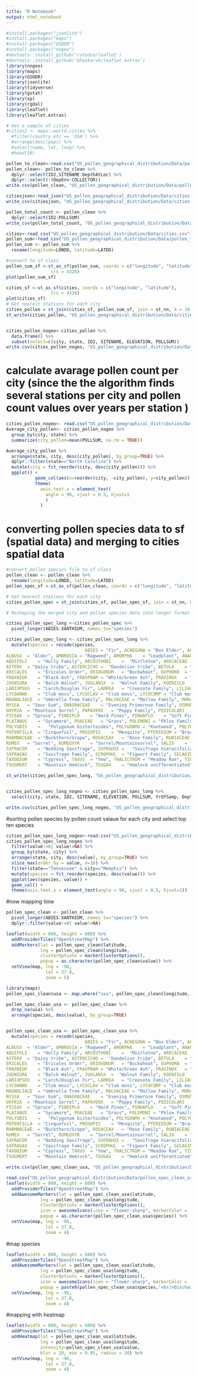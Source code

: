 ```yaml
---
title: "R Notebook"
output: html_notebook
---
```

```r
#install.packages("jsonlite")
#install.packages("maps")
#install.packages("GSODR")
#install.packages("nngeo")
#devtools::install_github('rstudio/leaflet')
#devtools::install_github('bhaskarvk/leaflet.extras')
library(nngeo)
library(maps)
library(GSODR)
library(jsonlite)
library(tidyverse)
library(gstat)
library(sp)
library(rgdal)
library(leaflet)
library(leaflet.extras)
```

```r
# Get a sample of cities
#cities2 <- maps::world.cities %>% 
  #filter(country.etc == 'USA') %>% 
  #arrange(desc(pop)) %>%
  #select(name, lat, long) %>% 
  #head(10)

pollen_to_clean<-read.csv("US_pollen_geographical_distribution/Data/pollen_data.csv")
pollen_clean<- pollen_to_clean %>% 
  dplyr::select(ID2,SITENAME:DepthAtLoc) %>% 
  dplyr::select(!(DepEnv:COLLECTOR))
write.csv(pollen_clean, "US_pollen_geographical_distribution/Data/pollen_clean.csv")

citiesjson<-read_json("US_pollen_geographical_distribution/Data/cities.json", simplifyVector = TRUE)
write_csv(citiesjson, "US_pollen_geographical_distribution/Data/cities.csv")

pollen_total_count <- pollen_clean %>% 
  dplyr::select(ID2:POLLSUM)
write_csv(pollen_total_count, "US_pollen_geographical_distribution/Data/pollen_total_count.csv")   

```

```r

cities<-read_csv("US_pollen_geographical_distribution/Data/cities.csv")
pollen_sum<-read_csv("US_pollen_geographical_distribution/Data/pollen_total_count.csv")
pollen_sum <- pollen_sum %>% 
  rename(longitude=LONDD, latitude=LATDD)

#convert to sf class 
pollen_sum_sf <-st_as_sf(pollen_sum, coords = c("longitude", "latitude"), 
                 crs = 4326)
plot(pollen_sum_sf)

cities_sf <-st_as_sf(cities, coords = c("longitude", "latitude"), 
                 crs = 4326)
plot(cities_sf)
# Get nearest stations for each city
cities_pollen = st_join(cities_sf, pollen_sum_sf, join = st_nn, k = 10, maxdist = 100000)
st_write(cities_pollen, "US_pollen_geographical_distribution/Data/cities_pollen.geojson", append = FALSE)


cities_pollen_nogeo<-cities_pollen %>% 
  data.frame() %>% 
  subset(select=c(city, state, ID2, SITENAME, ELEVATION, POLLSUM))
write.csv(cities_pollen_nogeo, "US_pollen_geographical_distribution/Data/cities_pollen_nogeo.csv")

```

# calculate avarage pollen count per city (since the the algorithm finds several stations per city and pollen count values over years per station )
```r
cities_pollen_nogeo<- read.csv("US_pollen_geographical_distribution/Data/cities_pollen_nogeo.csv")
Average_city_pollen<- cities_pollen_nogeo %>% 
  group_by(city, state) %>% 
  summarize(city_pollen=mean(POLLSUM, na.rm = TRUE))

Average_city_pollen %>%
  arrange(state, city, desc(city_pollen), by_group=TRUE) %>%
  dplyr::filter(state=="North Carolina") %>%
  mutate(city = fct_reorder(city, desc(city_pollen))) %>% 
  ggplot() +
           geom_col(aes(x=reorder(city, -city_pollen), y=city_pollen)) +
           theme(
             axis.text.x = element_text(
               angle = 90, vjust = 0.5, hjust=1
               )
             )
```


# converting pollen species data to sf (spatial data) and merging to cities spatial data
```r
#convert pollen species file to sf class 
pollen_clean <- pollen_clean %>% 
  rename(longitude=LONDD, latitude=LATDD)
pollen_spec_sf <-st_as_sf(pollen_clean, coords = c("longitude", "latitude"), crs = 4326)

# Get nearest stations for each city
cities_pollen_spec = st_join(cities_sf, pollen_spec_sf, join = st_nn, k = 100, maxdist = 100000)

# Reshaping the merged city and pollen species data into longer format

cities_pollen_spec_long <-cities_pollen_spec %>%
  pivot_longer(ABIES:XANTHIUM, names_to="species")

cities_pollen_spec_long <- cities_pollen_spec_long %>%
  mutate(species = recode(species,
                              ABIES	= "Fir", ACNEGUNA = "Box Elder", ACPENSYL = "Striped Maple", ACRUBRUM =	"Red Maple", ACSACNUM = "Silver Maple", ACSACRUM	= "Sugar Maple", ACERX	= "Maple", ALCRISPA	= "Mountain Alder", ALRUBRA	=	"Red Alder", ALRUGOSA	= "Speckled Alder", 
ALNUSX	= "Alder", AMBROSIA	= "Ragweed", AMORPHA	= "Leadplant", ANACARDI	= "Sumac Family", APIACEAE	= "Celery Family", 
AQUIFOLI	= "Holly Family", ARCEUTHOBI	=  "Mistletoe", ARECACEAE	= "Palm Family", ARMERIA	= "Thrift", ARTEMISIA	= "Sagebrush/Wormwood", 
ASTERX	= "Daisy tribe", ASTERCICHO	=  "Dandelion tribe", BETULA	= "Birch", BORAGINACEAE	= "Borage Family", BOTRYCHIUM	= "Grape Fern (spore)", BRASSICACEAE	= "Mustard Family", CACTACEAE	= "Cactus Family", CAMPANULACEA	= "Bluebells", CAPRIFOLIA	= "Honeysuckle Family", CARYA	= "Hickory", CARYOPHYLL	= "Chickweed Family", CASTANEA	= "Chestnut", CEANOTHUS	= "New Jersey Tea", CELTIS	= "Hackberry", CEPHALANTH	= "Button Bush", CERCOCAR	= "Mahogany", CHENOAMX	= "Goosefoot/Pigweed Families", CHRYSOLEP	= "Chinquapin", CORNUS	= "Dogwood", CORYLUS	= "Hazel", CUPRESSA	= "Cedar Family", CYPERACE	= "Sedge", DODECATH	= "Shooting Star", DRYAS	= "Mountain Avens", ELAEAGNX	= "Oleaster Family", EPHEDRA	= "Mexican Tea", EQUISETU	= "Horsetails", ERILEDCH	= "Leather Leaf/Labrador Tea", ERIVACCI	= "Blueberry", ERICACEX	= "Heath Family",
ERICALES	= "Ericales Order", ERIOGONUM	= "Buckwheat", EUPHORB	= "Spurge Family", FABACEAE	= "Pea Family", FAGUS	= "Beech", 
FRAXNIGR	= "Black Ash", FRAXPNAM	= "White/Green Ash", FRAXINUX	= "Ash", IVA	= "Marsh Elder", JUGCINER	= "Butternut", 
JUGNIGRA	= "Balck Walnut", JUGLANSX	=  "Walnut Family", KOENISLD	=	"Koenigia islandica/Polygonaceae", LAMIACEAE	= "Mint Family", 
LARIXPSEU	= "Larch/Douglas Fir", LARREA	= "Creosote Family", LILIACEAE	= "Lily Family", LIQUIDAM	= "Sweet Gum", LIRIODEN	= "Tulip Tree",
LYCOANNO	= "Club moss", LYCOCLAV	= "Club moss", LYCOCOMP	= "Club moss", LYCOSELA	= "Club moss", LYCOPODX	= "Club moss", 
MAGNOLIACE	= "Umbrella Tree Family", MALVACEAE	= "Mallow Family", MORACEAX	= "Mulberry Family", MYRICACX	= "Myrtle Family", 
NYSSA	= "Sour Gum", ONAGRACEAE	= "Evening Primerose Family", OSMUNDACEA	= "Royal Fern Family", OSTRYCAR	= "Hop/Hornbeam/Ironwood",
OXYRIA	= "Mountain Sorrel", PAPAVERX	= "Poppy Family", PEDICULARI	= "Louse Wort", PICGLAUC	= "White Spruce", PICMARIA	= "Black Spruce",
PICEAX	= "Spruce", PINDIPLO	= "Hard Pines", PINHAPLO	= "Soft Pines", PINUSX	= "Pine undifferentiated", PLANTAGINX	= "Plantain Family",
PLATANUS	= "Sycamore", POACEAE	= "Grass", POLEMONI	= "Phlox Family", POLYGONAX	= "Buckwheat undifferentiated", 
POLYGBIS	=	"Polygonum bistortoides", POLYGONMX	= "Knotweed", POLYGVIV	= "Bistort", POLYPOD	= "Fern Family", POPULUS	= "Poplar/Aspen", 
POTENTILLA	= "Cinquefoil", PROSOPIS	= "Mesquite", PTERIDIUM	= "Bracken", QUERCUS	= "Oak", RANUNCUL	= "Buttercup Family", 
RHAMNACEAE	= "Buckthorn/Grape", ROSACEAX	= "Rose Family", RUBIACEAE	= "Bedstraw Family", RUBUS	= "Raspberry/Cloudberry", 
RUMEX	= "Sorrel", RUMEOXYR	= "Sorrel/Mountainsorrel", SALIX	= "Willow", SANGUI	= "American Burnet", SARCOBATUS	= "Greasewood", 
SXFRACER	= "Nodding Saxifrage", SXFRAHIE	=	"Saxifraga hieracifolia", SXFRAOPP	= "Purple Saxifrage", SXFRATRI	= "Prickled Saxifrage",
SXFRAGAX	= "Saxifrage Family", SCROPHUL	= "Figwort Family", SELAGINE	= "Club moss", SHEPHERDIA	= "Soapberry", SPHAGNUM	= "Peat moss", 
TAXODIUM	= "Cypress", TAXUS	= "Yew", THALICTRUM	= "Meadow Rue", TILIA	= "Basswood", TSUGHETE	= "Western Hemlock", 
TSUGMERT	= "Mountain Hemlock", TSUGAX	= "Hemlock unifferentiated", ULMUS	= "Elm", URTICACX	= "Nettle Family", XANTHIUM	= "Cocklebur types"))

st_write(cities_pollen_spec_long, "US_pollen_geographical_distribution/Data/cities_pollen_spec_long.geojson", append = FALSE)


cities_pollen_spec_long_nogeo <- cities_pollen_spec_long %>% 
  select(city, state, ID2, SITENAME, ELEVATION, POLLSUM, YrOfSamp, DepthAtLoc,species, value)

write.csv(cities_pollen_spec_long_nogeo, "US_pollen_geographical_distribution/Data/cities_pollen_spec_long_nogeo.csv", append = FALSE)

```
#sorting pollen species by pollen count valaue for each city and select top ten species
```r
cities_pollen_spec_long_nogeo<-read.csv("US_pollen_geographical_distribution/Data/cities_pollen_spec_long_nogeo.csv")
cities_pollen_spec_long_nogeo %>%
  filter(value!=0| value!=NA) %>% 
  group_by(state, city) %>% 
  arrange(state, city, desc(value), by_group=TRUE) %>% 
  slice_max(order_by = value, n=10) %>% 
  filter(state=="Tennessee" & city=="Memphis") %>% 
  mutate(species = fct_reorder(species, desc(value))) %>% 
  ggplot(aes(species, value)) + 
  geom_col() +
  theme(axis.text.x = element_text(angle = 90, vjust = 0.5, hjust=1))
```



#now mapping time
```r
pollen_spec_clean <- pollen_clean %>%
  pivot_longer(ABIES:XANTHIUM, names_to="species") %>% 
  dplyr::filter(value!=0| value!=NA)

leaflet(width = 800, height = 600) %>%  
  addProviderTiles("OpenStreetMap") %>%
  addMarkers(lat = pollen_spec_clean$latitude, 
             lng = pollen_spec_clean$longitude,
             clusterOptions = markerClusterOptions(),
             popup = as.character(pollen_spec_clean$value)) %>% 
  setView(map, lng = -96,
               lat = 37.8,
               zoom = 5) 
```
```r
library(maps)
pollen_spec_clean$usa <- map.where("usa", pollen_spec_clean$longitude, pollen_spec_clean$latitude)

pollen_spec_clean_usa <- pollen_spec_clean %>% 
  drop_na(usa) %>% 
  arrange(species, desc(value), by_group=TRUE)


pollen_spec_clean_usa <- pollen_spec_clean_usa %>%
  mutate(species = recode(species,
                              ABIES	= "Fir", ACNEGUNA = "Box Elder", ACPENSYL = "Striped Maple", ACRUBRUM =	"Red Maple", ACSACNUM = "Silver Maple", ACSACRUM	= "Sugar Maple", ACERX	= "Maple", ALCRISPA	= "Mountain Alder", ALRUBRA	=	"Red Alder", ALRUGOSA	= "Speckled Alder", 
ALNUSX	= "Alder", AMBROSIA	= "Ragweed", AMORPHA	= "Leadplant", ANACARDI	= "Sumac Family", APIACEAE	= "Celery Family", 
AQUIFOLI	= "Holly Family", ARCEUTHOBI	=  "Mistletoe", ARECACEAE	= "Palm Family", ARMERIA	= "Thrift", ARTEMISIA	= "Sagebrush/Wormwood", 
ASTERX	= "Daisy tribe", ASTERCICHO	=  "Dandelion tribe", BETULA	= "Birch", BORAGINACEAE	= "Borage Family", BOTRYCHIUM	= "Grape Fern (spore)", BRASSICACEAE	= "Mustard Family", CACTACEAE	= "Cactus Family", CAMPANULACEA	= "Bluebells", CAPRIFOLIA	= "Honeysuckle Family", CARYA	= "Hickory", CARYOPHYLL	= "Chickweed Family", CASTANEA	= "Chestnut", CEANOTHUS	= "New Jersey Tea", CELTIS	= "Hackberry", CEPHALANTH	= "Button Bush", CERCOCAR	= "Mahogany", CHENOAMX	= "Goosefoot/Pigweed Families", CHRYSOLEP	= "Chinquapin", CORNUS	= "Dogwood", CORYLUS	= "Hazel", CUPRESSA	= "Cedar Family", CYPERACE	= "Sedge", DODECATH	= "Shooting Star", DRYAS	= "Mountain Avens", ELAEAGNX	= "Oleaster Family", EPHEDRA	= "Mexican Tea", EQUISETU	= "Horsetails", ERILEDCH	= "Leather Leaf/Labrador Tea", ERIVACCI	= "Blueberry", ERICACEX	= "Heath Family",
ERICALES	= "Ericales Order", ERIOGONUM	= "Buckwheat", EUPHORB	= "Spurge Family", FABACEAE	= "Pea Family", FAGUS	= "Beech", 
FRAXNIGR	= "Black Ash", FRAXPNAM	= "White/Green Ash", FRAXINUX	= "Ash", IVA	= "Marsh Elder", JUGCINER	= "Butternut", 
JUGNIGRA	= "Balck Walnut", JUGLANSX	=  "Walnut Family", KOENISLD	=	"Koenigia islandica/Polygonaceae", LAMIACEAE	= "Mint Family", 
LARIXPSEU	= "Larch/Douglas Fir", LARREA	= "Creosote Family", LILIACEAE	= "Lily Family", LIQUIDAM	= "Sweet Gum", LIRIODEN	= "Tulip Tree",
LYCOANNO	= "Club moss", LYCOCLAV	= "Club moss", LYCOCOMP	= "Club moss", LYCOSELA	= "Club moss", LYCOPODX	= "Club moss", 
MAGNOLIACE	= "Umbrella Tree Family", MALVACEAE	= "Mallow Family", MORACEAX	= "Mulberry Family", MYRICACX	= "Myrtle Family", 
NYSSA	= "Sour Gum", ONAGRACEAE	= "Evening Primerose Family", OSMUNDACEA	= "Royal Fern Family", OSTRYCAR	= "Hop/Hornbeam/Ironwood",
OXYRIA	= "Mountain Sorrel", PAPAVERX	= "Poppy Family", PEDICULARI	= "Louse Wort", PICGLAUC	= "White Spruce", PICMARIA	= "Black Spruce",
PICEAX	= "Spruce", PINDIPLO	= "Hard Pines", PINHAPLO	= "Soft Pines", PINUSX	= "Pine undifferentiated", PLANTAGINX	= "Plantain Family",
PLATANUS	= "Sycamore", POACEAE	= "Grass", POLEMONI	= "Phlox Family", POLYGONAX	= "Buckwheat undifferentiated", 
POLYGBIS	=	"Polygonum bistortoides", POLYGONMX	= "Knotweed", POLYGVIV	= "Bistort", POLYPOD	= "Fern Family", POPULUS	= "Poplar/Aspen", 
POTENTILLA	= "Cinquefoil", PROSOPIS	= "Mesquite", PTERIDIUM	= "Bracken", QUERCUS	= "Oak", RANUNCUL	= "Buttercup Family", 
RHAMNACEAE	= "Buckthorn/Grape", ROSACEAX	= "Rose Family", RUBIACEAE	= "Bedstraw Family", RUBUS	= "Raspberry/Cloudberry", 
RUMEX	= "Sorrel", RUMEOXYR	= "Sorrel/Mountainsorrel", SALIX	= "Willow", SANGUI	= "American Burnet", SARCOBATUS	= "Greasewood", 
SXFRACER	= "Nodding Saxifrage", SXFRAHIE	=	"Saxifraga hieracifolia", SXFRAOPP	= "Purple Saxifrage", SXFRATRI	= "Prickled Saxifrage",
SXFRAGAX	= "Saxifrage Family", SCROPHUL	= "Figwort Family", SELAGINE	= "Club moss", SHEPHERDIA	= "Soapberry", SPHAGNUM	= "Peat moss", 
TAXODIUM	= "Cypress", TAXUS	= "Yew", THALICTRUM	= "Meadow Rue", TILIA	= "Basswood", TSUGHETE	= "Western Hemlock", 
TSUGMERT	= "Mountain Hemlock", TSUGAX	= "Hemlock unifferentiated", ULMUS	= "Elm", URTICACX	= "Nettle Family", XANTHIUM	= "Cocklebur types"))

write.csv(pollen_spec_clean_usa, "US_pollen_geographical_distribution/Data/pollen_spec_clean_usa.csv")

```

```r
read.csv("US_pollen_geographical_distribution/Data/pollen_spec_clean_usa.csv")
leaflet(width = 800, height = 600) %>%  
  addProviderTiles("OpenStreetMap") %>%
  addAwesomeMarkers(lat = pollen_spec_clean_usa$latitude, 
             lng = pollen_spec_clean_usa$longitude,
             clusterOptions = markerClusterOptions(),
             icon = awesomeIcons(icon = "flower-sharp", markerColor = 'green'),
             popup = as.character(pollen_spec_clean_usa$species)) %>%
  setView(map, lng = -96,
               lat = 37.8,
               zoom = 4) 
```
#map species 
```r

leaflet(width = 800, height = 600) %>%  
  addProviderTiles("OpenStreetMap") %>%
  addAwesomeMarkers(lat = pollen_spec_clean_usa$latitude, 
             lng = pollen_spec_clean_usa$longitude,
             clusterOptions = markerClusterOptions(),
             icon = awesomeIcons(icon = "flower-sharp", markerColor = 'green'),
             popup = paste0(pollen_spec_clean_usa$species,"<br/>Discharge: ", pollen_spec_clean_usa$value)) %>%
  setView(map, lng = -96,
               lat = 37.8,
               zoom = 4) 
```
#mapping with heatmap
```r
leaflet(width = 800, height = 600) %>%  
  addProviderTiles("OpenStreetMap") %>%
  addHeatmap(lat = pollen_spec_clean_usa$latitude, 
             lng = pollen_spec_clean_usa$longitude,
             intensity=pollen_spec_clean_usa$value,
             blur = 20, max = 0.05, radius = 20) %>%
  setView(map, lng = -96,
               lat = 37.8,
               zoom = 4) 

```
